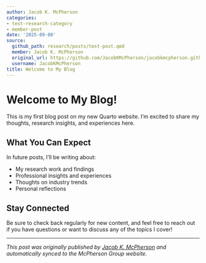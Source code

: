 ```yaml
---
author: Jacob K. McPherson
categories:
- test-research-category
- member-post
date: '2025-09-08'
source:
  github_path: research/posts/test-post.qmd
  member: Jacob K. McPherson
  original_url: https://github.com/JacobKMcPherson/jacobkmcpherson.github.io/blob/main/research/posts/test-post.qmd
  username: JacobKMcPherson
title: Welcome to My Blog
---
```


# Welcome to My Blog!

This is my first blog post on my new Quarto website. I'm excited to share my thoughts, research insights, and experiences here.

## What You Can Expect

In future posts, I'll be writing about:

- My research work and findings
- Professional insights and experiences  
- Thoughts on industry trends
- Personal reflections

## Stay Connected

Be sure to check back regularly for new content, and feel free to reach out if you have questions or want to discuss any of the topics I cover!

---

*This post was originally published by [Jacob K. McPherson](https://jacobkmcpherson.github.io) and automatically synced to the McPherson Group website.*